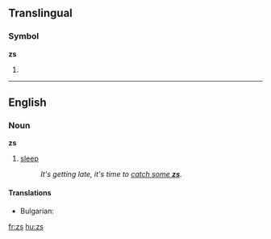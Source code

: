 {{also|Zs|Z's|z's}}
==Translingual==
===Symbol===
'''zs'''

# {{SI-unit-abb|zepto|second|[[time]]}}

----

==English==

===Noun===
'''zs'''  {{p}}

# {{context|slang|in cartoons}} [[sleep]]
#:''It's getting late, it's time to [[catch some zs|catch some '''zs''']].''

====Translations====
* Bulgarian: {{t+|bg|сън|m}}


[[fr:zs]]
[[hu:zs]]
